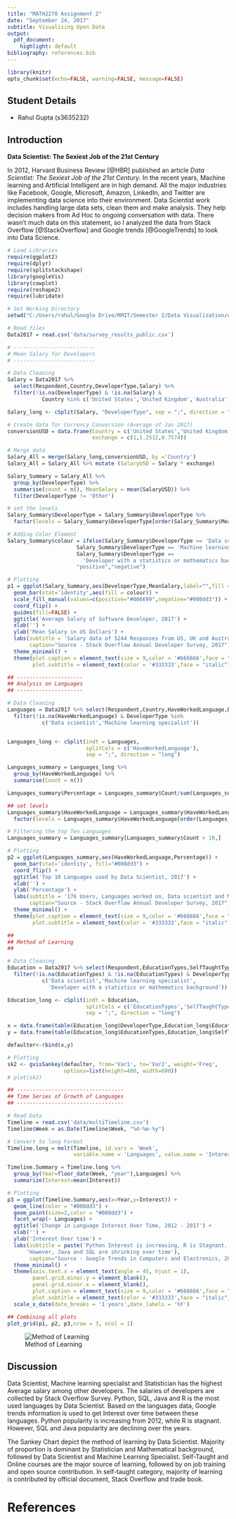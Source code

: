 ```yaml
---
title: "MATH2270 Assignment 2"
date: "September 24, 2017"
subtitle: Visualising Open Data
output:
  pdf_document: 
    highlight: default
bibliography: references.bib
---
```


```r
library(knitr)
opts_chunk$set(echo=FALSE, warning=FALSE, message=FALSE)
```

## Student Details

* Rahul Gupta (s3635232)

## Introduction

**Data Scientist: The Sexiest Job of the 21st Century**

In 2012, Harvard Business Review [@HBR] published an article *Data Scientist: The Sexiest Job of the 21st Century*. In the recent years, Machine learning and Artificial Intelligent are in high demand. All the major industries like Facebook, Google, Microsoft, Amazon, LinkedIn, and Twitter are implementing data science into their environment. Data Scientist work includes handling large data sets, clean them and make analysis. They help decision makers from Ad Hoc to ongoing conversation with data. There wasn't much data on this statement, so I analyzed the data from Stack Overflow [@StackOverflow] and Google trends [@GoogleTrends] to look into Data Science.


```r

# Load Libraries
require(ggplot2)
require(dplyr)
require(splitstackshape)
library(googleVis)
library(cowplot)
require(reshape2)
require(lubridate)

# Set Working Directory
setwd("C:/Users/rahul/Google Drive/RMIT/Semester 2/Data Visualization/Assignment 2")

# Read files
Data2017 = read.csv('data/survey_results_public.csv')

# --------------------------
# Mean Salary for Developers
# --------------------------

# Data Cleaning
Salary = Data2017 %>% 
  select(Respondent,Country,DeveloperType,Salary) %>% 
  filter(!is.na(DeveloperType) & !is.na(Salary) & 
           Country %in% c('United States','United Kingdom','Australia'))

Salary_long <- cSplit(Salary, "DeveloperType", sep = ";", direction = "long")

# Create data for Currency Conversion (Average of Jan 2017)
conversionUSD = data.frame(Country = c('United States','United Kingdom','Australia'),
                           exchange = c(1,1.2512,0.7574))

# Merge data
Salary_All = merge(Salary_long,conversionUSD, by ='Country')
Salary_All = Salary_All %>% mutate (SalaryUSD = Salary * exchange)

Salary_Summary = Salary_All %>% 
  group_by(DeveloperType) %>% 
  summarise(count = n(), MeanSalary = mean(SalaryUSD)) %>% 
  filter(DeveloperType != 'Other')

# set the levels 
Salary_Summary$DeveloperType = Salary_Summary$DeveloperType %>% 
  factor(levels = Salary_Summary$DeveloperType[order(Salary_Summary$MeanSalary)]) 

# Adding Color Element
Salary_Summary$colour = ifelse(Salary_Summary$DeveloperType == 'Data scientist' | 
                      Salary_Summary$DeveloperType == 'Machine learning specialist' |
                      Salary_Summary$DeveloperType == 
                        'Developer with a statistics or mathematics background',
                      "positive","negative")

# Plotting
p1 = ggplot(Salary_Summary,aes(DeveloperType,MeanSalary,label="",fill = colour)) + 
  geom_bar(stat='identity',aes(fill = colour)) + 
  scale_fill_manual(values=c(positive="#006699",negative="#008dd3")) +
  coord_flip() +
  guides(fill=FALSE) +
  ggtitle('Average Salary of Software Developer, 2017') +
  xlab('') +
  ylab('Mean Salary in US Dollars') +
  labs(subtitle = 'Salary data of 5244 Responses from US, UK and Australia',
       caption="Source - Stack Overflow Annual Developer Survey, 2017") +
  theme_minimal() +
  theme(plot.caption = element_text(size = 9,color = '#666666',face = "italic"),
        plot.subtitle = element_text(color = '#333333',face = "italic")) 

## ---------------------
## Analysis on Languages
## ---------------------

# Data Cleaning
Languages = Data2017 %>% select(Respondent,Country,HaveWorkedLanguage,DeveloperType) %>% 
  filter(!is.na(HaveWorkedLanguage) & DeveloperType %in% 
           c('Data scientist','Machine learning specialist'))


Languages_long <- cSplit(indt = Languages, 
                         splitCols = c('HaveWorkedLanguage'), 
                         sep = ";", direction = "long")

Languages_summary = Languages_long %>% 
  group_by(HaveWorkedLanguage) %>% 
  summarise(Count = n())

Languages_summary$Percentage = Languages_summary$Count/sum(Languages_summary$Count) * 100

## set levels 
Languages_summary$HaveWorkedLanguage = Languages_summary$HaveWorkedLanguage %>% 
  factor(levels = Languages_summary$HaveWorkedLanguage[order(Languages_summary$Count)]) 

# Filtering the top Ten Languages
Languages_summary = Languages_summary[Languages_summary$Count > 10,]

# Plotting
p2 = ggplot(Languages_summary,aes(HaveWorkedLanguage,Percentage)) + 
  geom_bar(stat='identity', fill="#008dd3") + 
  coord_flip() +
  ggtitle('Top 10 Languages used by Data Scientist, 2017') +
  xlab('') +
  ylab('Percentage') +
  labs(subtitle = '176 Users, Languages worked on, Data scientist and Machine learning specialist',
       caption="Source - Stack Overflow Annual Developer Survey, 2017") +
  theme_minimal() +
  theme(plot.caption = element_text(size = 9,color = '#666666',face = "italic"),
        plot.subtitle = element_text(color = '#333333',face = "italic")) 

##
## Method of Learning
##

# Data Cleaning
Education = Data2017 %>% select(Respondent,EducationTypes,SelfTaughtTypes,DeveloperType) %>% 
  filter(!is.na(EducationTypes) & !is.na(EducationTypes) & DeveloperType %in% 
           c('Data scientist','Machine learning specialist',
             'Developer with a statistics or mathematics background'))

Education_long <- cSplit(indt = Education, 
                         splitCols = c('EducationTypes','SelfTaughtTypes','DeveloperType'), 
                         sep = ";", direction = "long")

x = data.frame(table(Education_long$DeveloperType,Education_long$EducationTypes))
y = data.frame(table(Education_long$EducationTypes,Education_long$SelfTaughtTypes))

defaulter<-rbind(x,y)

# Plotting
sk2 <- gvisSankey(defaulter, from='Var1', to='Var2', weight='Freq',
                  options=list(height=400, width=600))
# plot(sk2)

## ----------------------------------
## Time Series of Growth of Languages
## ----------------------------------

# Read Data
Timeline = read.csv('data/multiTimeline.csv')
Timeline$Week = as.Date(Timeline$Week, "%d-%m-%y")

# Convert to long Format
Timeline.long = melt(Timeline, id.vars = 'Week', 
                     variable.name = 'Languages', value.name = 'Interest')

Timeline.Summary = Timeline.long %>% 
  group_by(Year=floor_date(Week, "year"),Languages) %>%
  summarize(Interest=mean(Interest))

# Plotting
p3 = ggplot(Timeline.Summary,aes(x=Year,y=Interest)) + 
  geom_line(color = "#008dd3") + 
  geom_point(size=2,color = "#008dd3") +
  facet_wrap(~ Languages) + 
  ggtitle('Change in Language Interest Over Time, 2012 - 2017') +
  xlab('') +
  ylab('Interest Over time') +
  labs(subtitle = paste('Python Interest is increasing, R is Stagnant.',
      'However, Java and SQL are shrinking over time'),
       caption="Source - Google Trends in Computers and Electronics, 2017") +
  theme_minimal() +
  theme(axis.text.x = element_text(angle = 45, hjust = 1),
        panel.grid.minor.y = element_blank(),
        panel.grid.minor.x = element_blank(),
        plot.caption = element_text(size = 9,color = '#666666',face = "italic"),
        plot.subtitle = element_text(color = '#333333',face = "italic")) +
  scale_x_date(date_breaks = '1 years',date_labels = '%Y')
```

```r
## Combining all plots
plot_grid(p1, p2, p3,nrow = 3, ncol = 1)
```


![Method of Learning](Study Method.png)

## Discussion

Data Scientist, Machine learning specialist and Statistician has the highest Average salary among other developers. The salaries of developers are collected by Stack Overflow Survey. Python, SQL, Java and R is the most used languages by Data Scientist. Based on the languages data, Google trends information is used to get Interest over time between these languages. Python popularity is increasing from 2012, while R is stagnant. However, SQL and Java popularity are declining over the years. 

The Sankey Chart depict the method of learning by Data Scientist. Majority of proportion is dominant by Statistician and Mathematical background, followed by Data Scientist and Machine Learning Specialist. Self-Taught and Online courses are the major source of learning, followed by on job training and open source contribution. In self-taught category, majority of learning is contributed by official document, Stack Overflow and trade book.

# References


